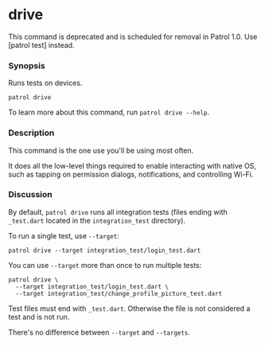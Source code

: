 # drive

<Warning>
  This command is deprecated and is scheduled for removal in Patrol 1.0. Use
  [patrol test] instead.
</Warning>

### Synopsis

Runs tests on devices.

```
patrol drive
```

To learn more about this command, run `patrol drive --help`.

### Description

This command is the one use you'll be using most often.

It does all the low-level things required to enable interacting with native OS,
such as tapping on permission dialogs, notifications, and controlling Wi-Fi.

### Discussion

By default, `patrol drive` runs all integration tests (files ending with
`_test.dart` located in the `integration_test` directory).

To run a single test, use `--target`:

```
patrol drive --target integration_test/login_test.dart
```

You can use `--target` more than once to run multiple tests:

```
patrol drive \
  --target integration_test/login_test.dart \
  --target integration_test/change_profile_picture_test.dart
```

Test files must end with `_test.dart`. Otherwise the file is not considered a
test and is not run.

There's no difference between `--target` and `--targets`.

[patrol test]: /cli-commands/test
